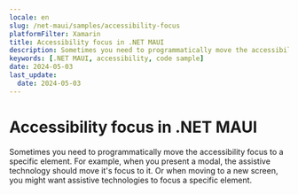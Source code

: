 ```yaml
---
locale: en
slug: /net-maui/samples/accessibility-focus
platformFilter: Xamarin
title: Accessibility focus in .NET MAUI
description: Sometimes you need to programmatically move the accessibility focus to a specific element.
keywords: [.NET MAUI, accessibility, code sample]
date: 2024-05-03
last_update:
  date: 2024-05-03
---
```


# Accessibility focus in .NET MAUI

Sometimes you need to programmatically move the accessibility focus to a specific element. For example, when you present a modal, the assistive technology should move it's focus to it. Or when moving to a new screen, you might want assistive technologies to focus a specific element.

<CodeSample id="accessibility-focus" locale="en" platform="net-maui"/>
